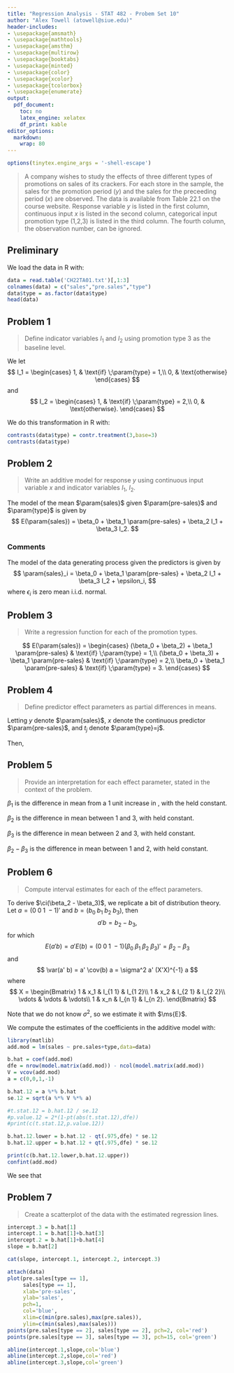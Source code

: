 ```yaml
---
title: "Regression Analysis - STAT 482 - Probem Set 10"
author: "Alex Towell (atowell@siue.edu)"
header-includes:
- \usepackage{amsmath}
- \usepackage{mathtools}
- \usepackage{amsthm}
- \usepackage{multirow}
- \usepackage{booktabs}
- \usepackage{minted}
- \usepackage{color}
- \usepackage{xcolor}
- \usepackage{tcolorbox}
- \usepackage{enumerate}
output:
  pdf_document:
    toc: no
    latex_engine: xelatex
    df_print: kable
editor_options:
  markdown:
    wrap: 80
---
```


```{=tex}
\newcommand{\sos}[1]{\mathrm{SS_{#1}}}
\newcommand{\ms}[1]{\mathrm{MS_{#1}}}
\newcommand{\sd}{\operatorname{sd}}
\newcommand{\var}{\operatorname{var}}
\newcommand{\expect}{\operatorname{E}}
\newcommand{\corr}{\operatorname{cor}}
\newcommand{\cov}{\operatorname{cov}}
\newcommand{\se}{\operatorname{se}}
\newcommand{\eval}[2]{\left. #1 \right\vert_{#2}}
\newcommand{\degf}[1]{\mathrm{df_{#1}}}
\newcommand{\entropy}{\operatorname{H}}
\newcommand{\param}[1]{\textcolor{blue}{\texttt{#1}}}
\newcommand{\ci}{\operatorname{CI}}
```

```r
options(tinytex.engine_args = '-shell-escape')
```

> A company wishes to study the effects of three different types of promotions
> on sales of its crackers.
> For each store in the sample, the sales for the promotion period ($y$) and the
> sales for the preceeding period ($x$) are observed.
> The data is available from Table 22.1 on the course website.
> Response variable $y$ is listed in the first column, continuous input $x$ is
> listed in the second column, categorical input promotion type (1,2,3) is
> listed in the third column.
> The fourth column, the observation number, can be ignored.

## Preliminary
We load the data in R with:
```r
data = read.table('CH22TA01.txt')[,1:3]
colnames(data) = c("sales","pre.sales","type")
data$type = as.factor(data$type)
head(data)
```

## Problem 1
> Define indicator variables $I_1$ and $I_2$ using promotion type 3 as the
> baseline level.

We let
$$
  I_1 =
  \begin{cases}
    1, & \text{if} \;\param{type} = 1,\\
    0, & \text{otherwise}
  \end{cases}
$$
and
$$
  I_2 =
  \begin{cases}
    1, & \text{if} \;\param{type} = 2,\\
    0, & \text{otherwise}.
  \end{cases}
$$

We do this transformation in R with:
```r
contrasts(data$type) = contr.treatment(3,base=3)
contrasts(data$type)
```

## Problem 2
> Write an additive model for response $y$ using continuous input variable $x$ and
> indicator variables $I_1$, $I_2$.

The model of the mean $\param{sales}$ given $\param{pre-sales}$ and $\param{type}$
is given by
$$
  E(\param{sales}) = \beta_0 + \beta_1 \param{pre-sales} + \beta_2 I_1 + \beta_3 I_2.
$$

### Comments
The model of the data generating process given the predictors is given by
$$
  \param{sales}_i = \beta_0 + \beta_1 \param{pre-sales} + \beta_2 I_1 + \beta_3 I_2 + \epsilon_i,
$$
where $\epsilon_i$ is zero mean i.i.d. normal.

## Problem 3
> Write a regression function for each of the promotion types.

$$
  E(\param{sales}) = 
  \begin{cases}
    (\beta_0 + \beta_2) + \beta_1 \param{pre-sales} & \text{if} \;\param{type} = 1,\\
    (\beta_0 + \beta_3) + \beta_1 \param{pre-sales} & \text{if} \;\param{type} = 2,\\
    \beta_0 + \beta_1 \param{pre-sales}         & \text{if} \;\param{type} = 3.
  \end{cases}
$$

## Problem 4
> Define predictor effect parameters as partial differences in means.

Letting $y$ denote $\param{sales}$, $x$ denote the continuous predictor
$\param{pre-sales}$, and $t_j$ denote $\param{type}=j$.

Then,
\begin{align*}
  \beta_1 &= \frac{\partial E(y)}{\partial x}\\
  \beta_2 &= E(y|x,t_1) - E(y|x,t_3)\\
  \beta_3 &= E(y|x,t_2) - E(y|x,t_3)\\
  \beta_2-\beta_3 &= E(y|x,t_1) - E(y|x,t_2).
\end{align*}

## Problem 5
> Provide an interpretation for each effect parameter, stated in the context of
> the problem.

$\beta_1$ is the difference in mean \param{sales} from a $1$ unit
increase in \param{pre-sales}, with the \param{type} held constant.

$\beta_2$ is the difference in mean \param{sales} between \param{type} $1$
and \param{type} $3$, with \param{pre-sales} held constant.

$\beta_3$ is the difference in mean \param{sales} between \param{type} $2$
and \param{type} $3$, with \param{pre-sales} held constant.

$\beta_2-\beta_3$ is the difference in mean \param{sales} between \param{type} $1$
and \param{type} $2$, with \param{pre-sales} held constant.


## Problem 6
> Compute interval estimates for each of the effect parameters.

To derive $\ci(\beta_2 - \beta_3)$, we replicate a bit of distribution theory.
Let $a = (0\;0\;1\;-1)'$ and $b = (b_0\;b_1\;b_2\;b_3)$, then
$$
  a' b = b_2 - b_3,
$$
for which
$$
  E(a' b) = a' E(b) = (0\;0\;1\;-1) (\beta_0\;\beta_1\;\beta_2\;\beta_3)' = \beta_2 - \beta_3
$$
and
$$
  \var(a' b) = a' \cov(b) a = \sigma^2 a' (X'X)^{-1} a
$$
where
$$
  X =
  \begin{Bmatrix}
    1 & x_1 & I_{1 1} & I_{1 2}\\
    1 & x_2 & I_{2 1} & I_{2 2}\\
    \vdots & \vdots & \vdots\\
    1 & x_n & I_{n 1} & I_{n 2}.
  \end{Bmatrix}
$$

Note that we do not know $\sigma^2$, so we estimate it with $\ms{E}$.

We compute the estimates of the coefficients in the additive model with:
```r
library(matlib)
add.mod = lm(sales ~ pre.sales+type,data=data)

b.hat = coef(add.mod)
dfe = nrow(model.matrix(add.mod)) - ncol(model.matrix(add.mod))
V = vcov(add.mod)
a = c(0,0,1,-1)

b.hat.12 = a %*% b.hat
se.12 = sqrt(a %*% V %*% a)

#t.stat.12 = b.hat.12 / se.12
#p.value.12 = 2*(1-pt(abs(t.stat.12),dfe))
#print(c(t.stat.12,p.value.12))

b.hat.12.lower = b.hat.12 - qt(.975,dfe) * se.12
b.hat.12.upper = b.hat.12 + qt(.975,dfe) * se.12

print(c(b.hat.12.lower,b.hat.12.upper))
confint(add.mod)
```

We see that
\begin{align*}
  \ci(\beta_1) = [.673,1.124],\\
  \ci(\beta_2) = [10.323,15.630],\\
  \ci(\beta_3) = [5.285,10.518],\\
  \ci(\beta_2-\beta_3) = [2.370, 7.780].
\end{align*}

## Problem 7
> Create a scatterplot of the data with the estimated regression lines.

```r
intercept.3 = b.hat[1]
intercept.1 = b.hat[1]+b.hat[3]
intercept.2 = b.hat[1]+b.hat[4]
slope = b.hat[2]

cat(slope, intercept.1, intercept.2, intercept.3)

attach(data)
plot(pre.sales[type == 1],
     sales[type == 1],
     xlab='pre-sales',
     ylab='sales',
     pch=1,
     col='blue',
     xlim=c(min(pre.sales),max(pre.sales)),
     ylim=c(min(sales),max(sales)))
points(pre.sales[type == 2], sales[type == 2], pch=2, col='red')
points(pre.sales[type == 3], sales[type == 3], pch=15, col='green')

abline(intercept.1,slope,col='blue')
abline(intercept.2,slope,col='red')
abline(intercept.3,slope,col='green')
```